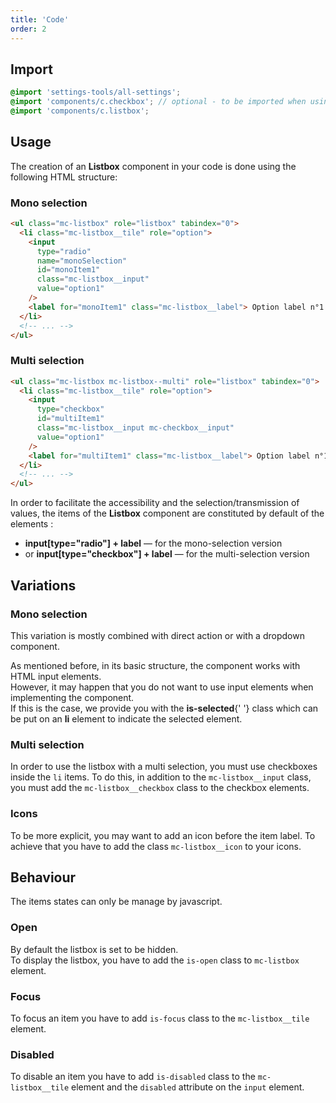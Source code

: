 ```yaml
---
title: 'Code'
order: 2
---
```


## Import

```scss
@import 'settings-tools/all-settings';
@import 'components/c.checkbox'; // optional - to be imported when using the multiselection version
@import 'components/c.listbox';
```

## Usage

The creation of an **Listbox** component in your code is done using the following HTML structure:

### Mono selection

```html
<ul class="mc-listbox" role="listbox" tabindex="0">
  <li class="mc-listbox__tile" role="option">
    <input
      type="radio"
      name="monoSelection"
      id="monoItem1"
      class="mc-listbox__input"
      value="option1"
    />
    <label for="monoItem1" class="mc-listbox__label"> Option label n°1 </label>
  </li>
  <!-- ... -->
</ul>
```

### Multi selection

```html
<ul class="mc-listbox mc-listbox--multi" role="listbox" tabindex="0">
  <li class="mc-listbox__tile" role="option">
    <input
      type="checkbox"
      id="multiItem1"
      class="mc-listbox__input mc-checkbox__input"
      value="option1"
    />
    <label for="multiItem1" class="mc-listbox__label"> Option label n°1 </label>
  </li>
  <!-- ... -->
</ul>
```

<Highlight>
  In order to facilitate the accessibility and the selection/transmission of
  values, the items of the <strong>Listbox</strong> component are constituted by
  default of the elements :
  <ul>
    <li>
      <strong>input[type="radio"] + label</strong> — for the mono-selection
      version
    </li>
    <li>
      or <strong>input[type="checkbox"] + label</strong> — for the
      multi-selection version
    </li>
  </ul>
</Highlight>

## Variations

### Mono selection

This variation is mostly combined with direct action or with a dropdown component.

<Story id="overlay-listbox-options--default" height="300" />

<Highlight type="tips">
  As mentioned before, in its basic structure, the component works with HTML
  input elements. <br />
  However, it may happen that you do not want to use input elements when implementing
  the component. <br />
  If this is the case, we provide you with the <strong>is-selected</strong>{' '}
  class which can be put on an <strong>li</strong> element to indicate the
  selected element.
</Highlight>

### Multi selection

In order to use the listbox with a multi selection, you must use checkboxes inside the `li` items.
To do this, in addition to the `mc-listbox__input` class, you must add the `mc-listbox__checkbox` class to the checkbox elements.

<Story id="overlay-listbox-options--multi-select" height="300" />

### Icons

To be more explicit, you may want to add an icon before the item label.
To achieve that you have to add the class `mc-listbox__icon` to your icons.

<Story id="overlay-listbox-options--all-tile-types" height="300" />

## Behaviour

<Highlight type="warning">

The items states can only be manage by javascript.

</Highlight>

### Open

By default the listbox is set to be hidden. <br />To display the listbox, you have to add the `is-open` class to `mc-listbox` element.

### Focus

To focus an item you have to add `is-focus` class to the `mc-listbox__tile` element.

### Disabled

To disable an item you have to add `is-disabled` class to the `mc-listbox__tile` element and the `disabled` attribute on the `input` element.
